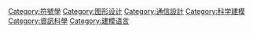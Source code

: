 {{Commons cat|Information graphics}}
{{Cat main|信息图形}}

[[Category:符號學|Category:符號學]]
[[Category:图形设计|Category:图形设计]]
[[Category:通信設計|Category:通信設計]]
[[Category:科学建模|Category:科学建模]]
[[Category:資訊科學|Category:資訊科學]]
[[Category:建模语言|Category:建模语言]]